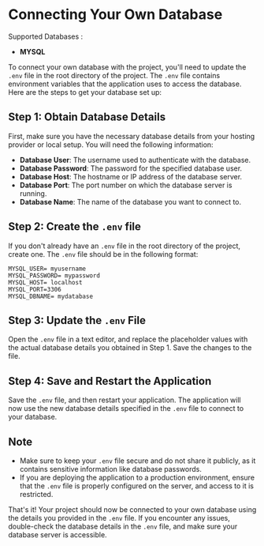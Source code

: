 # Connecting Your Own Database

Supported Databases :
 
- **MYSQL**

To connect your own database with the project, you'll need to update the `.env` file in the root directory of the project. The `.env` file contains environment variables that the application uses to access the database. Here are the steps to get your database set up:

## Step 1: Obtain Database Details

First, make sure you have the necessary database details from your hosting provider or local setup. You will need the following information:

- **Database User**: The username used to authenticate with the database.
- **Database Password**: The password for the specified database user.
- **Database Host**: The hostname or IP address of the database server.
- **Database Port**: The port number on which the database server is running.
- **Database Name**: The name of the database you want to connect to.

## Step 2: Create the `.env` file

If you don't already have an `.env` file in the root directory of the project, create one. The `.env` file should be in the following format:

```
MYSQL_USER= myusername
MYSQL_PASSWORD= mypassword
MYSQL_HOST= localhost
MYSQL_PORT=3306
MYSQL_DBNAME= mydatabase
```

## Step 3: Update the `.env` File

Open the `.env` file in a text editor, and replace the placeholder values with the actual database details you obtained in Step 1. Save the changes to the file.

## Step 4: Save and Restart the Application

Save the `.env` file, and then restart your application. The application will now use the new database details specified in the `.env` file to connect to your database.

## Note

- Make sure to keep your `.env` file secure and do not share it publicly, as it contains sensitive information like database passwords.
- If you are deploying the application to a production environment, ensure that the `.env` file is properly configured on the server, and access to it is restricted.

That's it! Your project should now be connected to your own database using the details you provided in the `.env` file. If you encounter any issues, double-check the database details in the `.env` file, and make sure your database server is accessible.